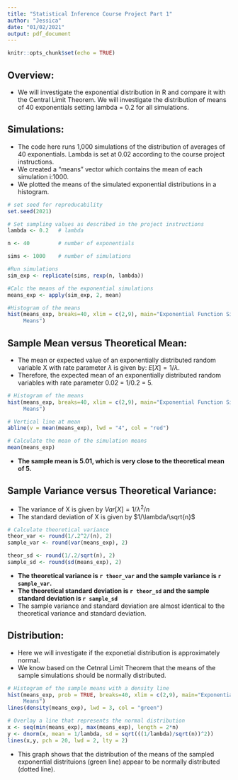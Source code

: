 ```yaml
---
title: "Statistical Inference Course Project Part 1"
author: "Jessica"
date: "01/02/2021"
output: pdf_document
---
```


```r
knitr::opts_chunk$set(echo = TRUE)
```
## Overview: 
- We will investigate the exponential distribution in R and compare it with the Central Limit Theorem. We will investigate the distribution of means of 40 exponentials setting lambda = 0.2 for all simulations.

## Simulations: 
- The code here runs 1,000 simulations of the distribution of averages of 40 exponentials. Lambda is set at 0.02 according to the course project instructions. 
- We created a "means" vector which contains the mean of each simulation i:1000. 
- We plotted the means of the simulated exponential distributions in a histogram. 

```r

# set seed for reproducability
set.seed(2021)

# Set sampling values as described in the project instructions
lambda <- 0.2   # lambda

n <- 40         # number of exponentials

sims <- 1000    # number of simulations

#Run simulations
sim_exp <- replicate(sims, rexp(n, lambda))

#Calc the means of the exponential simulations
means_exp <- apply(sim_exp, 2, mean)

#Histogram of the means
hist(means_exp, breaks=40, xlim = c(2,9), main="Exponential Function Simulation 
     Means")

```

## Sample Mean versus Theoretical Mean: 
- The mean or expected value of an exponentially distributed random variable X with rate parameter $\lambda$ is given by: 
$E[X] = 1/\lambda$. 
- Therefore, the expected mean of an exponentially distributed random variables with rate parameter 0.02 = 1/0.2 = 5. 

```r
# Histogram of the means
hist(means_exp, breaks=40, xlim = c(2,9), main="Exponential Function Simulation 
     Means")

# Vertical line at mean
abline(v = mean(means_exp), lwd = "4", col = "red")

```

```r
# Calculate the mean of the simulation means
mean(means_exp)
```

- **The sample mean is 5.01, which is very close to the theoretical mean of 5.** 

## Sample Variance versus Theoretical Variance: 
- The variance of X is given by $Var[X] = 1/\lambda^2/n$
- The standard deviation of X is given by $1/\lambda/\sqrt{n}$

```r
# Calculate theoretical variance
theor_var <- round(1/.2^2/(n), 2)
sample_var <- round(var(means_exp), 2)

theor_sd <- round(1/.2/sqrt(n), 2)
sample_sd <- round(sd(means_exp), 2)

```

- **The theoretical variance is `r theor_var` and the sample variance is `r sample_var`.** 
- **The theoretical standard deviation is `r theor_sd` and the sample standard deviation is `r sample_sd`**
- The sample variance and standard deviation are almost identical to the theoretical variance and standard deviation. 


## Distribution: 
- Here we will investigate if the exponetial distribution is approximately normal. 
- We know based on the Cetnral Limit Theorem that the means of the sample simulations should be normally distributed. 

```r
# Histogram of the sample means with a density line
hist(means_exp, prob = TRUE, breaks=40, xlim = c(2,9), main="Exponential Function Simulation 
     Means")
lines(density(means_exp), lwd = 3, col = "green")

# Overlay a line that represents the normal distribution 
x <- seq(min(means_exp), max(means_exp), length = 2*n)
y <- dnorm(x, mean = 1/lambda, sd = sqrt(((1/lambda)/sqrt(n))^2))
lines(x,y, pch = 20, lwd = 2, lty = 2)

```

- This graph shows that the distribution of the means of the sampled exponential distrituions (green line) appear to be normally distributed (dotted line). 

